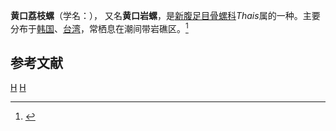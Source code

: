 {{Speciesbox
| taxon = Thais luteostoma
| binomial_authority = (Holten, 1803)
}}
'''黄口荔枝螺'''（学名：''{{lang|la|Thais luteostoma}}''）， 又名'''黄口岩螺'''，是[[新腹足目|新腹足目]][[骨螺科|骨螺科]]''Thais''属的一种。主要分布于[[韩国|韩国]]、[[台湾|台湾]]，常栖息在潮间带岩礁区。<ref>{{cite web|url=http://shell.sinica.edu.tw/chinese/shellbase_detail.php?science_no=923|title=国际贝库：黄口岩螺|publisher=台湾贝类资料库|accessdate=2009-08-11}}</ref>

== 参考文献 ==
{{reflist}}

{{taxonbar}}
[[Category:_1803年描述的动物|H]]
[[Category:骨螺科|H]]
